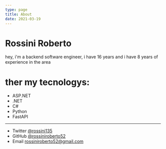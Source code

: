 ```yaml
---
type: page
title: About
date: 2021-03-19
---
```


# Rossini Roberto

hey, i'm a backend software engineer, i have 16 years and i have 8 years of experience in the area

# ther my tecnologys:
- ASP.NET
- .NET
- C#
- Python
- FastAPI

---

- Twitter [@rossini135](https://twitter.com/rossini135)
- GitHub [@rossiniroberto52](https://github.com/rossiniroberto52)
- Email rossiniroberto52@gmail.com
